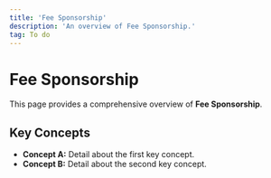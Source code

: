 ```yaml
---
title: 'Fee Sponsorship'
description: 'An overview of Fee Sponsorship.'
tag: To do
---
```


# Fee Sponsorship

This page provides a comprehensive overview of **Fee Sponsorship**.

## Key Concepts

* **Concept A:** Detail about the first key concept.
* **Concept B:** Detail about the second key concept.
